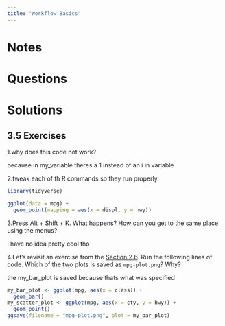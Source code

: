 ```yaml
---
title: "Workflow Basics"
---
```


# Notes

# Questions

# Solutions

## 3.5 Exercises

1.why does this code not work?

because in my_variable theres a 1 instead of an i in variable

2.tweak each of th R commands so they run properly

```r
library(tidyverse)

ggplot(data = mpg) + 
  geom_point(mapping = aes(x = displ, y = hwy))
```

3.Press Alt + Shift + K. What happens? How can you get to the same place using the menus?

i have no idea pretty cool tho

4.Let's revisit an exercise from the [Section 2.6](https://r4ds.hadley.nz/data-visualize.html#sec-ggsave). Run the following lines of code. Which of the two plots is saved as `mpg-plot.png`? Why?

the my_bar_plot is saved because thats what was specified

```r
my_bar_plot <- ggplot(mpg, aes(x = class)) +
  geom_bar()
my_scatter_plot <- ggplot(mpg, aes(x = cty, y = hwy)) +
  geom_point()
ggsave(filename = "mpg-plot.png", plot = my_bar_plot)
```
